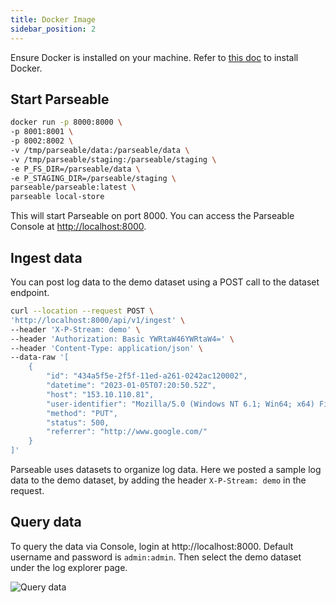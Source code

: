 ```yaml
---
title: Docker Image
sidebar_position: 2
---
```


Ensure Docker is installed on your machine. Refer to [this doc](https://www.docker.com/products/docker-desktop/) to install Docker.

## Start Parseable

```sh
docker run -p 8000:8000 \
-p 8001:8001 \
-p 8002:8002 \
-v /tmp/parseable/data:/parseable/data \
-v /tmp/parseable/staging:/parseable/staging \
-e P_FS_DIR=/parseable/data \
-e P_STAGING_DIR=/parseable/staging \
parseable/parseable:latest \
parseable local-store
```

This will start Parseable on port 8000. You can access the Parseable Console at [http://localhost:8000](http://localhost:8000).

## Ingest data

You can post log data to the demo dataset using a POST call to the dataset endpoint.

```sh
curl --location --request POST \
'http://localhost:8000/api/v1/ingest' \
--header 'X-P-Stream: demo' \
--header 'Authorization: Basic YWRtaW46YWRtaW4=' \
--header 'Content-Type: application/json' \
--data-raw '[
    {
        "id": "434a5f5e-2f5f-11ed-a261-0242ac120002",
        "datetime": "2023-01-05T07:20:50.52Z",
        "host": "153.10.110.81",
        "user-identifier": "Mozilla/5.0 (Windows NT 6.1; Win64; x64) Firefox/64.0",
        "method": "PUT",
        "status": 500,
        "referrer": "http://www.google.com/"
    }
]'
```

Parseable uses datasets to organize log data. Here we posted a sample log data to the demo dataset, by adding the header `X-P-Stream: demo` in the request.

## Query data

To query the data via Console, login at http://localhost:8000. Default username and password is `admin:admin`. Then select the demo dataset under the log explorer page.

![Query data](./static/log-explorer.png)
